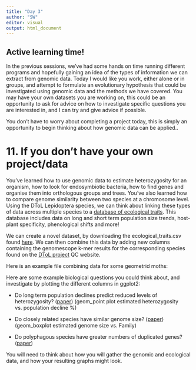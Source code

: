 ```yaml
---
title: "Day 3"
author: "SW"
editor: visual
output: html_document 
---
```


## Active learning time!

In the previous sessions, we've had some hands on time running different programs and hopefully gaining an idea of the types of information we can extract from genomic data. Today I would like you work, either alone or in groups, and attempt to formulate an evolutionary hypothesis that could be investigated using genomic data and the methods we have covered. You may have your own datasets you are working on, this could be an opportunity to ask for advice on how to investigate specific questions you are interested in, and I can try and give advice if possible.

You don't have to worry about completing a project today, this is simply an opportunity to begin thinking about how genomic data can be applied..

# 11. If you don't have your own project/data

You've learned how to use genomic data to estimate heterozygosity for an organism, how to look for endosymbiotic bacteria, how to find genes and organise them into orthologous groups and trees. You've also learned how to compare genome similarity between two species at a chromosome level. Using the DToL Lepidoptera species, we can think about linking these types of data across multiple species to a [database of ecological traits](https://catalogue.ceh.ac.uk/documents/5b5a13b6-2304-47e3-9c9d-35237d1232c6). This database includes data on long and short term population size trends, host-plant specificity, phenological shifts and more!

We can create a novel dataset, by downloading the ecological_traits.csv found [here](https://catalogue.ceh.ac.uk/documents/5b5a13b6-2304-47e3-9c9d-35237d1232c6). We can then combine this data by adding new columns containing the genomescope k-mer results for the corresponding species found on the [DToL project](https://tolqc.cog.sanger.ac.uk/) QC website.

Here is an example file combining data for some geometrid moths:

Here are some example biological questions you could think about, and investigate by plotting the different columns in ggplot2:

-   Do long term population declines predict reduced levels of heterozygosity? ([paper](https://www.pure.ed.ac.uk/ws/portalfiles/portal/105263079/s41467_019_11308_4.pdf)) (geom_point plot estimated heterozygosity vs. population decline %)

-   Do closely related species have similar genome size? ([paper](https://www.ncbi.nlm.nih.gov/pmc/articles/PMC5552920/)) (geom_boxplot estimated genome size vs. Family)

-   Do polyphagous species have greater numbers of duplicated genes? ([paper](https://bmcgenomics.biomedcentral.com/articles/10.1186/s12864-016-3096-1#Sec2))

You will need to think about how you will gather the genomic and ecological data, and how your resulting graphs might look.
